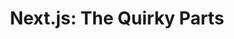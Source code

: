 ---
title: 'Next.js: The Quirky Parts'
publishedAt: '2024-02-10'
summary: 'A comprehensive guide to the quirks of Next.js, and how to work around them.'
---